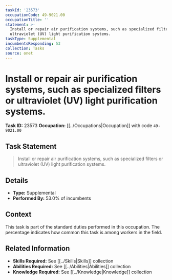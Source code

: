 ```yaml
---
taskId: '23573'
occupationCode: 49-9021.00
occupationTitle: ''
statement: >-
  Install or repair air purification systems, such as specialized filters or
  ultraviolet (UV) light purification systems.
taskType: Supplemental
incumbentsResponding: 53
collection: Tasks
source: onet
---
```

# Install or repair air purification systems, such as specialized filters or ultraviolet (UV) light purification systems.

**Task ID:** 23573
**Occupation:** [[../Occupations|Occupation]] with code `49-9021.00`

## Task Statement

> Install or repair air purification systems, such as specialized filters or ultraviolet (UV) light purification systems.

## Details

- **Type:** Supplemental
- **Performed By:** 53.0% of incumbents

## Context

This task is part of the standard duties performed in this occupation. The percentage indicates how common this task is among workers in the field.

## Related Information

- **Skills Required:** See [[../Skills|Skills]] collection
- **Abilities Required:** See [[../Abilities|Abilities]] collection
- **Knowledge Required:** See [[../Knowledge|Knowledge]] collection
